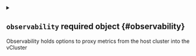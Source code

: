 


<details className="config-field" data-expandable="true">
<summary>

## `observability` <span className="config-field-required" data-required="true">required</span> <span className="config-field-type">object</span> <span className="config-field-default"></span> <span className="config-field-enum"></span> {#observability}

Observability holds options to proxy metrics from the host cluster into the vCluster

</summary>




<details className="config-field" data-expandable="true">
<summary>

### `metrics` <span className="config-field-required" data-required="true">required</span> <span className="config-field-type">object</span> <span className="config-field-default"></span> <span className="config-field-enum"></span> {#observability-metrics}

Metrics allows to proxy metrics server apis from host to vCluster.

</summary>




<details className="config-field" data-expandable="true">
<summary>

#### `proxy` <span className="config-field-required" data-required="true">required</span> <span className="config-field-type">object</span> <span className="config-field-default"></span> <span className="config-field-enum"></span> {#observability-metrics-proxy}

Proxy holds the configuration what metrics-server apis should get proxied.

</summary>




<details className="config-field" data-expandable="true">
<summary>

##### `nodes` <span className="config-field-required" data-required="true">required</span> <span className="config-field-type">object</span> <span className="config-field-default"></span> <span className="config-field-enum"></span> {#observability-metrics-proxy-nodes}

Nodes defines if metrics-server nodes api should get proxied from host to vCluster.

</summary>




<details className="config-field" data-expandable="false" open>
<summary>

##### `enabled` <span className="config-field-required" data-required="false">required</span> <span className="config-field-type">boolean</span> <span className="config-field-default">true</span> <span className="config-field-enum"></span> {#observability-metrics-proxy-nodes-enabled}

Enabled defines if this option should be enabled.

</summary>



</details>


</details>



<details className="config-field" data-expandable="true">
<summary>

##### `pods` <span className="config-field-required" data-required="true">required</span> <span className="config-field-type">object</span> <span className="config-field-default"></span> <span className="config-field-enum"></span> {#observability-metrics-proxy-pods}

Pods defines if metrics-server pods api should get proxied from host to vCluster.

</summary>




<details className="config-field" data-expandable="false" open>
<summary>

##### `enabled` <span className="config-field-required" data-required="false">required</span> <span className="config-field-type">boolean</span> <span className="config-field-default">true</span> <span className="config-field-enum"></span> {#observability-metrics-proxy-pods-enabled}

Enabled defines if this option should be enabled.

</summary>



</details>


</details>


</details>


</details>


</details>
